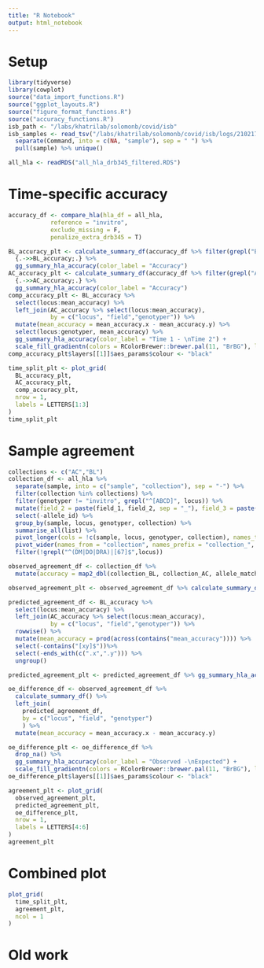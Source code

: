 ```yaml
---
title: "R Notebook"
output: html_notebook
---
```


# Setup
```r
library(tidyverse)
library(cowplot)
source("data_import_functions.R")
source("ggplot_layouts.R")
source("figure_format_functions.R")
source("accuracy_functions.R")
isb_path <- "/labs/khatrilab/solomonb/covid/isb"
isb_samples <- read_tsv("/labs/khatrilab/solomonb/covid/isb/logs/210217_232725/parallel.log") %>% 
  separate(Command, into = c(NA, "sample"), sep = " ") %>% 
  pull(sample) %>% unique()
```

```r
all_hla <- readRDS("all_hla_drb345_filtered.RDS")
```

# Time-specific accuracy
```r
accuracy_df <- compare_hla(hla_df = all_hla, 
            reference = "invitro", 
            exclude_missing = F,
            penalize_extra_drb345 = T) 
```

```r
BL_accuracy_plt <- calculate_summary_df(accuracy_df %>% filter(grepl("BL$", sample))) %>% 
  {.->>BL_accuracy;.} %>% 
  gg_summary_hla_accuracy(color_label = "Accuracy")
AC_accuracy_plt <- calculate_summary_df(accuracy_df %>% filter(grepl("AC$", sample))) %>% 
  {.->>AC_accuracy;.} %>% 
  gg_summary_hla_accuracy(color_label = "Accuracy")
comp_accuracy_plt <- BL_accuracy %>% 
  select(locus:mean_accuracy) %>% 
  left_join(AC_accuracy %>% select(locus:mean_accuracy),
            by = c("locus", "field","genotyper")) %>% 
  mutate(mean_accuracy = mean_accuracy.x - mean_accuracy.y) %>% 
  select(locus:genotyper, mean_accuracy) %>% 
  gg_summary_hla_accuracy(color_label = "Time 1 - \nTime 2") +
  scale_fill_gradientn(colors = RColorBrewer::brewer.pal(11, "BrBG"), limits = c(-1,1), na.value = "transparent")
comp_accuracy_plt$layers[[1]]$aes_params$colour <- "black"

time_split_plt <- plot_grid(
  BL_accuracy_plt, 
  AC_accuracy_plt,
  comp_accuracy_plt, 
  nrow = 1,
  labels = LETTERS[1:3]
)
time_split_plt
```


# Sample agreement



```r
collections <- c("AC","BL")
collection_df <- all_hla %>% 
  separate(sample, into = c("sample", "collection"), sep = "-") %>% 
  filter(collection %in% collections) %>% 
  filter(genotyper != "invitro", grepl("^[ABCD]", locus)) %>% 
  mutate(field_2 = paste(field_1, field_2, sep = "_"), field_3 = paste(field_2, field_3, sep = "_")) %>%
  select(-allele_id) %>%
  group_by(sample, locus, genotyper, collection) %>%
  summarise_all(list) %>%
  pivot_longer(cols = !c(sample, locus, genotyper, collection), names_to = "field", values_to = "allele") %>%
  pivot_wider(names_from = "collection", names_prefix = "collection_", values_from = "allele", values_fill = list(NA)) %>% 
  filter(!grepl("^(DM|DO|DRA)|[67]$",locus))

```

```r
observed_agreement_df <- collection_df %>% 
  mutate(accuracy = map2_dbl(collection_BL, collection_AC, allele_match, ground_truth = F))

observed_agreement_plt <- observed_agreement_df %>% calculate_summary_df() %>% gg_summary_hla_accuracy(color_label = "Observed\nAgreement")

predicted_agreement_df <- BL_accuracy %>% 
  select(locus:mean_accuracy) %>% 
  left_join(AC_accuracy %>% select(locus:mean_accuracy),
            by = c("locus", "field","genotyper")) %>% 
  rowwise() %>% 
  mutate(mean_accuracy = prod(across(contains("mean_accuracy")))) %>% 
  select(-contains("[xy]$"))%>% 
  select(-ends_with(c(".x",".y"))) %>% 
  ungroup()

predicted_agreement_plt <- predicted_agreement_df %>% gg_summary_hla_accuracy(color_label = "Expected\nAgreement")

oe_difference_df <- observed_agreement_df %>% 
  calculate_summary_df() %>% 
  left_join(
    predicted_agreement_df,
    by = c("locus", "field", "genotyper")
    ) %>%
  mutate(mean_accuracy = mean_accuracy.x - mean_accuracy.y)

oe_difference_plt <- oe_difference_df %>%  
  drop_na() %>% 
  gg_summary_hla_accuracy(color_label = "Observed -\nExpected") + 
  scale_fill_gradientn(colors = RColorBrewer::brewer.pal(11, "BrBG"), limits = c(-1,1), na.value = "transparent")
oe_difference_plt$layers[[1]]$aes_params$colour <- "black"

agreement_plt <- plot_grid(
  observed_agreement_plt,
  predicted_agreement_plt, 
  oe_difference_plt, 
  nrow = 1, 
  labels = LETTERS[4:6]
)
agreement_plt
```



# Combined plot

```r
plot_grid(
  time_split_plt,
  agreement_plt,
  ncol = 1
)
```












# Old work

<!-- ```{r gg_agreement} -->
<!-- agreement_hla <- function(df, collections, complete_match=T){ -->
<!--   df <- df %>%  -->
<!--     separate(sample, into = c("sample", "collection"), sep = "-") %>%  -->
<!--     filter(collection %in% collections) %>%  -->
<!--     filter(genotyper != "invitro", grepl("^[ABCD]", locus)) %>%  -->
<!--     mutate(field_2 = paste(field_1, field_2, sep = "_"), field_3 = paste(field_2, field_3, sep = "_")) %>% -->
<!--     select(-allele_id) %>% -->
<!--     group_by(sample, locus, genotyper, collection) %>% -->
<!--     summarise_all(list) %>% -->
<!--     pivot_longer(cols = !c(sample, locus, genotyper, collection), names_to = "field", values_to = "allele") %>% -->
<!--      pivot_wider(names_from = "collection", names_prefix = "collection_", values_from = "allele", values_fill = list(NA)) %>%  -->
<!--     # drop_na() %>%  -->
<!--     rename("reference" = contains(collections[1])) %>% -->
<!--     pivot_longer(contains("collection"),  names_to = "collection", values_to = "allele",names_prefix = "collection_")  -->
<!--   if (complete_match == T){ -->
<!--     df <- df %>%  -->
<!--       # Filtering only samples/loci that have 2 alleles in both reference and comparison -->
<!--       filter_at(vars(c(reference, allele)), function(x) !is.na(x)) %>% -->
<!--       mutate(n_reference = map_dbl(reference, function(x) sum(!is.na(x) & !grepl("NA", x)))) %>% -->
<!--       mutate(n_allele = map_dbl(allele, function(x) sum(!is.na(x) & !grepl("NA", x)))) %>% -->
<!--       filter_at(vars(contains("n_")), function(x) x ==2) %>% -->
<!--       mutate(accuracy = map2_dbl(reference, allele, allele_agreement)) %>% -->
<!--     drop_na() -->
<!--   } else { -->
<!--     df <- df %>%  -->
<!--       mutate(accuracy = map2_dbl(reference, allele, allele_agreement))  -->
<!--     # %>%  -->
<!--       # drop_na()       -->
<!--   } -->
<!--   df  -->
<!-- } -->
<!-- ``` -->

<!-- ### *In silico* agreement with each other -->

<!-- ```{r, fig.width = 18, fig.height=4} -->
<!-- agreement_hla(all_hla, collections = c("AC", "BL"), complete_match = F) %>% gg_accuracy() -->
<!-- # agreement_hla(all_hla_expanded, collections = c("AC", "BL"), complete_match = F) %>% gg_accuracy() -->
<!-- ``` -->

<!-- ```{r, fig.width = 18, fig.height=4} -->
<!-- agreement_hla(all_hla_expanded, collections = c("AC", "BL"), complete_match = F) %>% gg_accuracy() -->
<!-- # agreement_hla(all_hla_expanded, collections = c("AC", "BL"), complete_match = F) %>% gg_accuracy() -->
<!-- ``` -->
<!-- # Expected vs. actual accuracy -->
<!-- ```{r, fig.width = 18, fig.height = 4} -->
<!-- accuracy_df %>%  -->
<!--   filter(!(time %in% c("CV", "PD1"))) %>%  -->
<!--   pivot_wider(names_from = "time", values_from = "accuracy") %>%  -->
<!--   mutate(accuracy = AC * BL) %>%  -->
<!--   gg_accuracy -->
<!-- ``` -->

<!-- ```{r} -->
<!-- x <- agreement_hla(all_hla_expanded, collections = c("AC", "BL"), complete_match = F) %>%  -->
<!--   select(sample, locus, genotyper, field, agreement_observed = accuracy) %>%  -->
<!--   left_join( -->
<!--     accuracy_df %>%  -->
<!--       filter(!(time %in% c("CV", "PD1"))) %>%  -->
<!--       pivot_wider(names_from = "time", values_from = "accuracy") %>%  -->
<!--       mutate(agreement_expected = AC * BL) %>%  -->
<!--       select(-AC, -BL), -->
<!--     join_by = c("sample", "locus", "field", "genotyper") -->
<!--   ) %>%  -->
<!--   drop_na() %>% -->
<!--   pivot_longer(cols = contains("agreement"), names_to = "metric", names_prefix = "agreement_", values_to = "agreement") -->
<!-- ``` -->
<!-- ###### FIGURE OUT WHAT IS GOING ON WITH NAs -->


<!-- ```{r, fig.width = 18, fig.height = 4} -->
<!-- x %>%  -->
<!--   filter(field == "field_2") %>%  -->
<!--   ggplot(aes(x = metric, y = agreement))+ -->
<!--     stat_summary(fun = mean, geom = "point", position = position_dodge(width=0.9)) + -->
<!--     stat_summary(fun.data = mean_se, geom = "errorbar", position=position_dodge(width=0.9)) + -->
<!--     theme_bw() + -->
<!--     facet_nested(.~locus+genotyper, scales = "free_y") + -->
<!--     coord_cartesian(ylim = c(0,1))+ -->
<!--     scale_y_continuous(n.breaks = 6)+ -->
<!--     labs(y = "Accuracy", x = "")+ -->
<!--     theme(axis.text.x = element_text(angle = 90))+ -->
<!--     theme(panel.spacing = unit(0.1,"line")) -->
<!-- ``` -->

